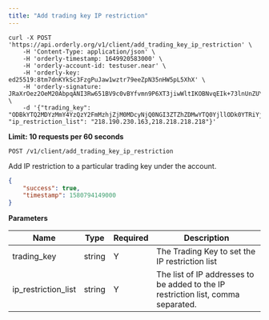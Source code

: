 ```yaml
---
title: "Add trading key IP restriction"
---
```


<RequestExample>

```shell
curl -X POST 'https://api.orderly.org/v1/client/add_trading_key_ip_restriction' \
    -H 'Content-Type: application/json' \
    -H 'orderly-timestamp: 1649920583000' \
    -H 'orderly-account-id: testuser.near' \
    -H 'orderly-key: ed25519:8tm7dnKYkSc3FzgPuJaw1wztr79eeZpN35nHW5pL5XhX' \
    -H 'orderly-signature: JRaXrOez2OeM20AbpqANI3Rw651BV9c0vBYfvmn9P6XT3jiwWltIKOBNvqEIk+73lnUnZUYyv2m+M1KIQWmPAA==' \
    -d '{"trading_key": "ODBkYTQ2MDYzMmY4YzQzY2FmMzhjZjM0MDcyNjQ0NGI3ZTZhZDMwYTQ0YjllODk0YTRiYjYyNTMxZjI0NjIzZA==", "ip_restriction_list": "218.190.230.163,218.218.218.218"}'
```
</RequestExample>

**Limit: 10 requests per 60 seconds**

`POST /v1/client/add_trading_key_ip_restriction`

Add IP restriction to a particular trading key under the account.

<ResponseExample>

```json Response
{
    "success": true,
    "timestamp": 1580794149000
}
```
</ResponseExample>

**Parameters**

| Name                | Type    | Required | Description                                                                  |
| ------------------- | ------- | -------- | -----------------------------------------------------------------------------|
| trading_key         | string  | Y        | The Trading Key to set the IP restriction list                               |
| ip_restriction_list | string  | Y        | The list of IP addresses to be added to the IP restriction list, comma separated.  |

